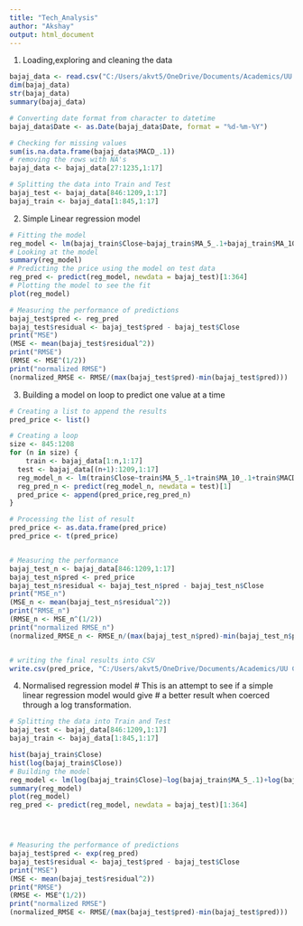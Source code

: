 ---
title: "Tech_Analysis"
author: "Akshay"
output: html_document
---
1) Loading,exploring and cleaning the data
```{r}
bajaj_data <- read.csv("C:/Users/akvt5/OneDrive/Documents/Academics/UU Course Docs/Semester 3/Data/BAJAJ-AUTO.NS.csv")
dim(bajaj_data)
str(bajaj_data)
summary(bajaj_data)

# Converting date format from character to datetime
bajaj_data$Date <- as.Date(bajaj_data$Date, format = "%d-%m-%Y")

# Checking for missing values
sum(is.na.data.frame(bajaj_data$MACD_.1))
# removing the rows with NA's
bajaj_data <- bajaj_data[27:1235,1:17]

# Splitting the data into Train and Test
bajaj_test <- bajaj_data[846:1209,1:17]
bajaj_train <- bajaj_data[1:845,1:17]

```

2) Simple Linear regression model
```{r}
# Fitting the model
reg_model <- lm(bajaj_train$Close~bajaj_train$MA_5_.1+bajaj_train$MA_10_.1+bajaj_train$MACD_.1, data = bajaj_train)
# Looking at the model
summary(reg_model)
# Predicting the price using the model on test data
reg_pred <- predict(reg_model, newdata = bajaj_test)[1:364]
# Plotting the model to see the fit
plot(reg_model)

# Measuring the performance of predictions
bajaj_test$pred <- reg_pred
bajaj_test$residual <- bajaj_test$pred - bajaj_test$Close
print("MSE")
(MSE <- mean(bajaj_test$residual^2))
print("RMSE")
(RMSE <- MSE^(1/2))
print("normalized RMSE")
(normalized_RMSE <- RMSE/(max(bajaj_test$pred)-min(bajaj_test$pred)))


```

3) Building a model on loop to predict one value at a time

```{r}

# Creating a list to append the results
pred_price <- list()

# Creating a loop
size <- 845:1208
for (n in size) {
    train <- bajaj_data[1:n,1:17]
  test <- bajaj_data[(n+1):1209,1:17]
  reg_model_n <- lm(train$Close~train$MA_5_.1+train$MA_10_.1+train$MACD_.1, data=train)
  reg_pred_n <- predict(reg_model_n, newdata = test)[1]
  pred_price <- append(pred_price,reg_pred_n)
}

# Processing the list of result
pred_price <- as.data.frame(pred_price)
pred_price <- t(pred_price)


# Measuring the performance
bajaj_test_n <- bajaj_data[846:1209,1:17]
bajaj_test_n$pred <- pred_price
bajaj_test_n$residual <- bajaj_test_n$pred - bajaj_test_n$Close
print("MSE_n")
(MSE_n <- mean(bajaj_test_n$residual^2))
print("RMSE_n")
(RMSE_n <- MSE_n^(1/2))
print("normalized RMSE_n")
(normalized_RMSE_n <- RMSE_n/(max(bajaj_test_n$pred)-min(bajaj_test_n$pred)))


# writing the final results into CSV
write.csv(pred_price, "C:/Users/akvt5/OneDrive/Documents/Academics/UU Course Docs/Semester 3/Data/Tech_pred.csv", row.names = FALSE)

```

4) Normalised regression model
# This is an attempt to see if a simple linear regression model would give 
# a better result when coerced through a log transformation.
```{r}
# Splitting the data into Train and Test
bajaj_test <- bajaj_data[846:1209,1:17]
bajaj_train <- bajaj_data[1:845,1:17]

hist(bajaj_train$Close)
hist(log(bajaj_train$Close))
# Building the model
reg_model <- lm(log(bajaj_train$Close)~log(bajaj_train$MA_5_.1)+log(bajaj_train$MA_10_.1), data = bajaj_train)
summary(reg_model)
plot(reg_model)
reg_pred <- predict(reg_model, newdata = bajaj_test)[1:364]




# Measuring the performance of predictions
bajaj_test$pred <- exp(reg_pred)
bajaj_test$residual <- bajaj_test$pred - bajaj_test$Close
print("MSE")
(MSE <- mean(bajaj_test$residual^2))
print("RMSE")
(RMSE <- MSE^(1/2))
print("normalized RMSE")
(normalized_RMSE <- RMSE/(max(bajaj_test$pred)-min(bajaj_test$pred)))

```

